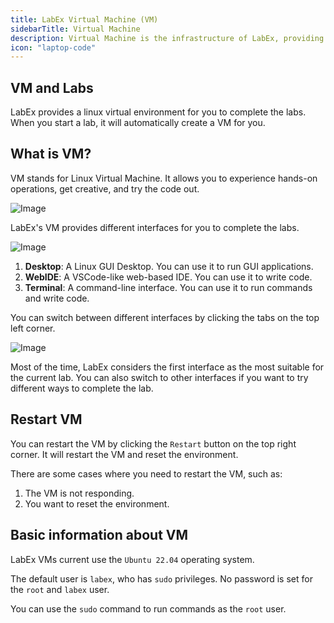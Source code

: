 ```yaml
---
title: LabEx Virtual Machine (VM)
sidebarTitle: Virtual Machine
description: Virtual Machine is the infrastructure of LabEx, providing you with hands-on programming experience.
icon: "laptop-code"
---
```


## VM and Labs

LabEx provides a linux virtual environment for you to complete the labs. When you start a lab, it will automatically create a VM for you.

## What is VM?

VM stands for Linux Virtual Machine. It allows you to experience hands-on operations, get creative, and try the code out.

![Image](/images/desktop.png)

LabEx's VM provides different interfaces for you to complete the labs.

![Image](/images/vm-interface.png)

1. **Desktop**: A Linux GUI Desktop. You can use it to run GUI applications.
2. **WebIDE**: A VSCode-like web-based IDE. You can use it to write code.
3. **Terminal**: A command-line interface. You can use it to run commands and write code.

You can switch between different interfaces by clicking the tabs on the top left corner.

![Image](/images/vm-tabs.png)

Most of the time, LabEx considers the first interface as the most suitable for the current lab. You can also switch to other interfaces if you want to try different ways to complete the lab.

## Restart VM

You can restart the VM by clicking the `Restart` button on the top right corner. It will restart the VM and reset the environment.

There are some cases where you need to restart the VM, such as:

1. The VM is not responding.
2. You want to reset the environment.

## Basic information about VM

LabEx VMs current use the `Ubuntu 22.04` operating system.

The default user is `labex`, who has `sudo` privileges. No password is set for the `root` and `labex` user.

You can use the `sudo` command to run commands as the `root` user.
